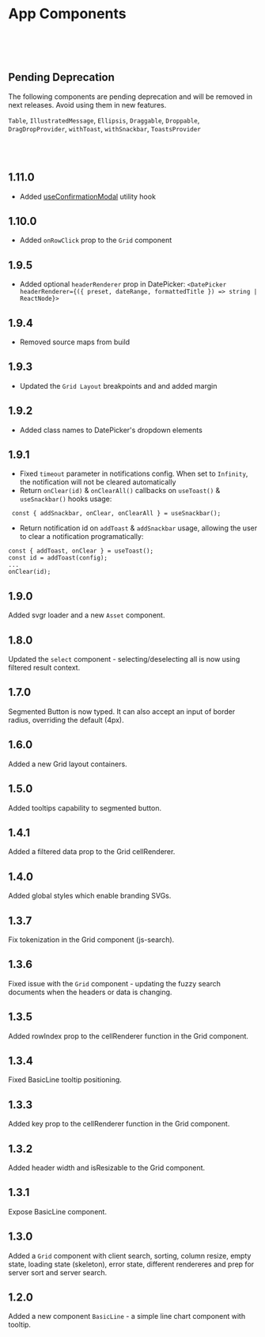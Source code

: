 
<Meta title="Notes" />

# App Components

<br /><br /><br />


## Pending Deprecation

The following components are pending deprecation and will be removed in next releases. Avoid using them in new features.

`Table`, `IllustratedMessage`, `Ellipsis`, `Draggable`, `Droppable`, `DragDropProvider`, `withToast`, `withSnackbar`, `ToastsProvider`

<br /><br />

## 1.11.0
- Added [useConfirmationModal](?path=/docs/utils-confirmation-modal--page) utility hook

## 1.10.0
- Added `onRowClick` prop to the `Grid` component

## 1.9.5
- Added optional `headerRenderer` prop in DatePicker: `<DatePicker headerRenderer={({ preset, dateRange, formattedTitle }) => string | ReactNode}>`

## 1.9.4
- Removed source maps from build

## 1.9.3
- Updated the `Grid Layout` breakpoints and and added margin

## 1.9.2
- Added class names to DatePicker's dropdown elements

## 1.9.1
- Fixed `timeout` parameter in notifications config. When set to `Infinity`, the notification will not be cleared automatically
- Return `onClear(id)` & `onClearAll()` callbacks on `useToast()` & `useSnackbar()` hooks usage:

```
 const { addSnackbar, onClear, onClearAll } = useSnackbar();
```

- Return notification id on `addToast` & `addSnackbar` usage, allowing the user to clear a notification programatically:

```
const { addToast, onClear } = useToast();
const id = addToast(config);
...
onClear(id);
```

## 1.9.0
Added svgr loader and a new  `Asset` component.

## 1.8.0
Updated the `select` component - selecting/deselecting all is now using filtered result context.


## 1.7.0
Segmented Button is now typed. It can also accept an input of border radius, overriding the default (4px).

## 1.6.0
Added a new Grid layout containers.

## 1.5.0
Added tooltips capability to segmented button.

## 1.4.1
Added a filtered data prop to the Grid cellRenderer.

## 1.4.0

Added global styles which enable branding SVGs.

## 1.3.7

Fix tokenization in the Grid component (js-search).

## 1.3.6

Fixed issue with the `Grid` component - updating the fuzzy search documents when the headers or data is changing.

## 1.3.5

Added rowIndex prop to the cellRenderer function in the Grid component.

## 1.3.4

Fixed BasicLine tooltip positioning.

## 1.3.3

Added key prop to the cellRenderer function in the Grid component.

## 1.3.2

Added header width and isResizable to the Grid component.

## 1.3.1

Expose BasicLine component.

## 1.3.0

Added a `Grid` component with client search, sorting, column resize, empty state, loading state (skeleton), error state, different rendereres and prep for server sort and server search.

## 1.2.0

Added a new component `BasicLine` - a simple line chart component with tooltip.
